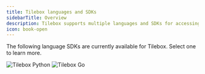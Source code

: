 ```yaml
---
title: Tilebox languages and SDKs
sidebarTitle: Overview
description: Tilebox supports multiple languages and SDKs for accessing datasets and running workflows.
icon: book-open
---
```



The following language SDKs are currently available for Tilebox. Select one to learn more.

<Columns cols={3}>
  <HeroCard
    title="Tilebox Python"
    description="The Tilebox Python SDK includes full support for datasets, storage and workflows. Use it together with your favorite Python libraries to access and process data."
    href="/sdks/python/install"
  >
    <img src="/assets/tilebox-banner-python.svg" alt="Tilebox Python" />
  </HeroCard>
  <HeroCard
    title="Tilebox Go"
    description="Take advantage of strongly typed datasets and workflows - including your own, custom dataset types - by using the Tilebox Go SDK."
    href="/sdks/go/install"
  >
    <img src="/assets/tilebox-banner-go.svg" alt="Tilebox Go" />
  </HeroCard>
</Columns>
